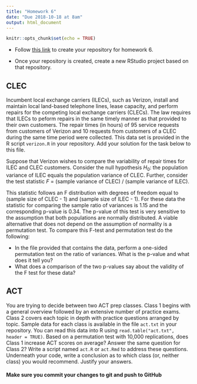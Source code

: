 ```yaml
---
title: "Homework 6"
date: "Due 2018-10-18 at 8am"
output: html_document
---
```


```r
knitr::opts_chunk$set(echo = TRUE)
```

+ Follow [this link](https://classroom.github.com/a/yYvnp2_s) to create your 
repository for homework 6.

+ Once your repository is created, create a new RStudio project based on that
repository.

## CLEC
Incumbent local exchange carriers (ILECs), such as Verizon, install and
maintain local land-based telephone lines, lease capacity, and perform repairs for the
competing local exchange carriers (CLECs). The law requires that ILECs to peform
repairs in the same timely manner as that provided to their own customers. The
repair times (in hours) of 95 service requests from customers of Verizon and 10
requests from customers of a CLEC during the same time period were collected.
This data set is provided in the R script `verizon.R` in your repository. 
Add your solution for the task below to this file.

Suppose that Verizon wishes to compare the variability of repair times for
ILEC and CLEC customers. Consider the null hypothesis $H_0$: the population
variance of ILEC equals the population variance of CLEC.  Further, consider
the test statistic $F$ = (sample variance of CLEC) / (sample variance of
ILEC).

This statistic follows an F distribution with degrees of freedom equal to
(sample size of CLEC - 1) and (sample size of ILEC - 1). For these data the
statistic for comparing the sample ratio of variances is 1.15 and the
corresponding p-value is 0.34. The p-value of this test is very sensitive to the
assumption that both populations are normally distributed. A viable alternative
that does not depend on the assumption of normality is a permutation test. To
compare this F-test and permutation test do the following:
    
 + In the file provided that contains the data, perform a one-sided permutation 
 test on the ratio of variances. What is the p-value and what does it tell you?
 + What does a comparison of the two p-values say about the validity of the F test 
 for these data? 

## ACT
You are trying to decide between two ACT prep classes. Class 1 begins with a
general overview followed by an extensive number of practice exams. Class 2
covers each topic in depth with practice questions arranged by topic. Sample
data for each class is available in the file `act.txt` in your repository. You 
can read this data into R using `read.table("act.txt", header = TRUE)`. Based
on a permutation test with 10,000 replications, does Class 1 increase ACT scores
on average? Answer the same question for Class 2?  Write a script named `act.R`
or `act.Rmd` to address these questions. Underneath your code, write a conclusion 
as to which class (or, neither class) you would recommend. Justify your answers.

#### **Make sure you commit your changes to git and push to GitHub**
